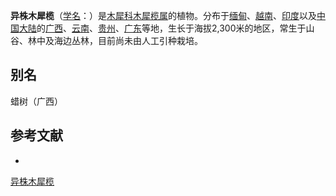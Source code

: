 {{Speciesbox
| name = 异株木犀榄
| status = 
| status_system = 
| image =
| genus = Olea
| species = dioica
| authority = Roxb. Hort. Beng
| subdivision_ranks =[[变种|变种]]
| subdivision =
* 异株木犀榄 ''O. d.'' var. ''dioica''
* [[球果木犀榄|球果木犀榄]] ''O. d.'' var. ''wightiana''
}}

'''异株木犀榄'''（[[学名|学名]]：{{lang|la|''Olea dioica''}}）是[[木犀科|木犀科]][[木犀榄属|木犀榄属]]的植物。分布于[[缅甸|缅甸]]、[[越南|越南]]、[[印度|印度]]以及[[中国大陆|中国大陆]]的[[广西|广西]]、[[云南|云南]]、[[贵州|贵州]]、[[广东|广东]]等地，生长于海拔2,300米的地区，常生于山谷、林中及海边丛林，目前尚未由人工引种栽培。

== 别名 ==
蜡树（广西）

== 参考文献 ==
<div class="references-small">
* {{cite web| url =http://www.bioinfo.cn/db05/KmzwSpecies.php?action=view&id=30408| title =异株木犀榄（原变种）| work =《中国高等植物数据库全库》| publisher =中国科学院微生物研究所| author =昆明植物研究所| accessdate =2009-02-26| deadurl =yes| archiveurl =https://web.archive.org/web/20160305085900/http://www.bioinfo.cn/db05/KmzwSpecies.php?action=view&id=30408| archivedate =2016-03-05}}
</div>
{{Taxonbar|from=Q11066057}}

[[Category:木犀榄属|异株木犀榄]]


{{植物小作品}}